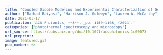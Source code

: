 ```yaml
---
title: "Coupled Dipole Modeling and Experimental Characterization of Geometry-Dependent Trochoidal Dichroism in Nanorod Trimers"
author: ["Rashad Baiyasi", "Harrison J. Goldwyn", "Lauren A. McCarthy", "Claire A. West", "Seyyed Ali Hosseini Jebeli", "David J. Masiello", "Stephan Link", "Christy F. Landes"]
date: 2021-03-17
publication: "ACS Photonics, **8**, _pp. 1159–1168_ (2021)."
categories: ["photothermal_spectroscopy_and_microscopy"]
url_source: https://pubs.acs.org/doi/10.1021/acsphotonics.1c00073
url_preprint: 
image: featured.gif
pub_number: 62
---
```

